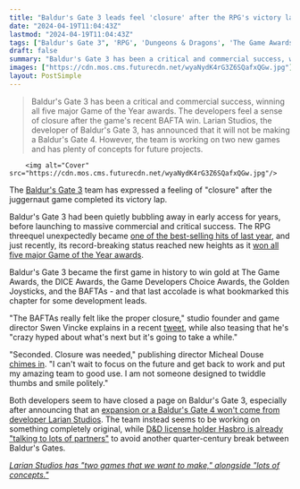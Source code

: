 ```yaml
---
title: "Baldur's Gate 3 leads feel 'closure' after the RPG's victory lap: 'I'm crazy hyped about what's next but it's going to take a while'"
date: "2024-04-19T11:04:43Z"
lastmod: "2024-04-19T11:04:43Z"
tags: ["Baldur's Gate 3", 'RPG', 'Dungeons & Dragons', 'The Game Awards', 'DICE Awards', 'Game Developers Choice Awards', 'Golden Joysticks', 'BAFTAs', 'Larian Studios', 'Hasbro']
draft: false
summary: "Baldur's Gate 3 has been a critical and commercial success, winning all five major Game of the Year awards. The developers feel a sense of closure after the game's recent BAFTA win. Larian Studios, the developer of Baldur's Gate 3, has announced that it will not be making a Baldur's Gate 4. However, the team is working on two new games and has plenty of concepts for future projects."
images: ["https://cdn.mos.cms.futurecdn.net/wyaNydK4rG3Z6SQafxQGw.jpg"]
layout: PostSimple
---
```

> Baldur's Gate 3 has been a critical and commercial success, winning all five major Game of the Year awards. The developers feel a sense of closure after the game's recent BAFTA win. Larian Studios, the developer of Baldur's Gate 3, has announced that it will not be making a Baldur's Gate 4. However, the team is working on two new games and has plenty of concepts for future projects.


        <img alt="Cover" src="https://cdn.mos.cms.futurecdn.net/wyaNydK4rG3Z6SQafxQGw.jpg"/>
        
The [Baldur's Gate 3](https://www.gamesradar.com/baldurs-gate-3-guide/) team has expressed a feeling of "closure" after the juggernaut game completed its victory lap. 

Baldur's Gate 3 had been quietly bubbling away in early access for years, before launching to massive commercial and critical success. The RPG threequel unexpectedly became [one of the best-selling hits of last year](https://www.gamesradar.com/baldurs-gate-3-starfield-and-hogwarts-legacy-are-steams-most-played-and-best-selling-2023-games/), and just recently, its record-breaking status reached new heights as it [won all five major Game of the Year awards](https://www.gamesradar.com/baldurs-gate-3-passes-elden-ring-and-breath-of-the-wild-to-become-first-game-to-win-all-five-major-goty-awards/). 

Baldur's Gate 3 became the first game in history to win gold at The Game Awards, the DICE Awards, the Game Developers Choice Awards, the Golden Joysticks, and the BAFTAs - and that last accolade is what bookmarked this chapter for some development leads. 

"The BAFTAs really felt like the proper closure," studio founder and game director Swen Vincke explains in a recent [tweet](https://twitter.com/LarAtLarian/status/1780961858775560257), while also teasing that he's "crazy hyped about what's next but it's going to take a while."

"Seconded. Closure was needed," publishing director Micheal Douse [chimes in](https://twitter.com/Cromwelp/status/1780964401782124957). "I can't wait to focus on the future and get back to work and put my amazing team to good use. I am not someone designed to twiddle thumbs and smile politely."

Both developers seem to have closed a page on Baldur's Gate 3, especially after announcing that an [expansion or a Baldur's Gate 4 won't come from developer Larian Studios](https://www.gamesradar.com/larian-is-done-with-baldurs-gate-3-and-dandd-and-wont-make-baldurs-gate-4-well-forever-be-proud-of-it-but-were-not-going-to-continue-in-it/). The team instead seems to be working on something completely original, while [D&D license holder Hasbro is already "talking to lots of partners"](https://www.gamesradar.com/dandd-owner-hasbro-is-already-talking-to-lots-of-partners-about-the-next-baldurs-gate-game-and-hopes-its-not-another-25-years-before-it-comes-out/) to avoid another quarter-century break between Baldur's Gates. 

[<em>Larian Studios has "two games that we want to make," alongside "lots of concepts."</em>](https://www.gamesradar.com/filled-with-ideas-for-whats-next-baldurs-gate-3-developer-has-two-games-that-we-want-to-make-and-lots-of-concepts/)
        